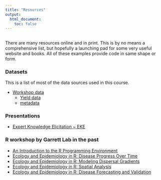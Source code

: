 ```yaml
---
title: "Resources"
output:
  html_document:
    toc: false
---
```


## {.tabset .tabset-fade}

There are many resources online and in print. This is by no means a comprehensive list, but hopefully a launching pad for some very useful website and books. All of these examples provide code in same shape or form.


### Datasets

This is a list of most of the data sources used in this course.

* [Workshop data](https://github.com/ravinpoudel/tXploreR/tree/master)
    + [Yield data](https://github.com/ravinpoudel/tXploreR/blob/master/tXploreR/d_long.csv)
    + [metadata](https://github.com/ravinpoudel/tXploreR/blob/master/tXploreR/d_long.csv)


### Presentations
* [Expert Knowledge Elicitation ~ EKE ](https://www.apsnet.org/edcenter/disimpactmngmnt/topc/EcologyAndEpidemiologyInR/IntroductionToR/Pages/default.aspx)


### R workshop by Garrett Lab in the past

* [An Introduction to the R Programming Environment](https://www.apsnet.org/edcenter/disimpactmngmnt/topc/EcologyAndEpidemiologyInR/IntroductionToR/Pages/default.aspx)
* [Ecology and Epidemiology in R: Disease Progress Over Time](https://www.apsnet.org/edcenter/disimpactmngmnt/topc/EcologyAndEpidemiologyInR/DiseaseProgress/Pages/default.aspx)
* [Ecology and Epidemiology in R: Modeling Dispersal Gradients](https://www.apsnet.org/edcenter/disimpactmngmnt/topc/EcologyAndEpidemiologyInR/ModelingDispersalGradients/Pages/default.aspx)
* [Ecology and Epidemiology in R: Spatial Analysis](https://www.apsnet.org/edcenter/disimpactmngmnt/topc/EcologyAndEpidemiologyInR/SpatialAnalysis/Pages/default.aspx)
* [Ecology and Epidemiology in R: Disease Forecasting and Validation](https://www.apsnet.org/edcenter/disimpactmngmnt/topc/EcologyAndEpidemiologyInR/DiseaseForecasting/Pages/default.aspx)



